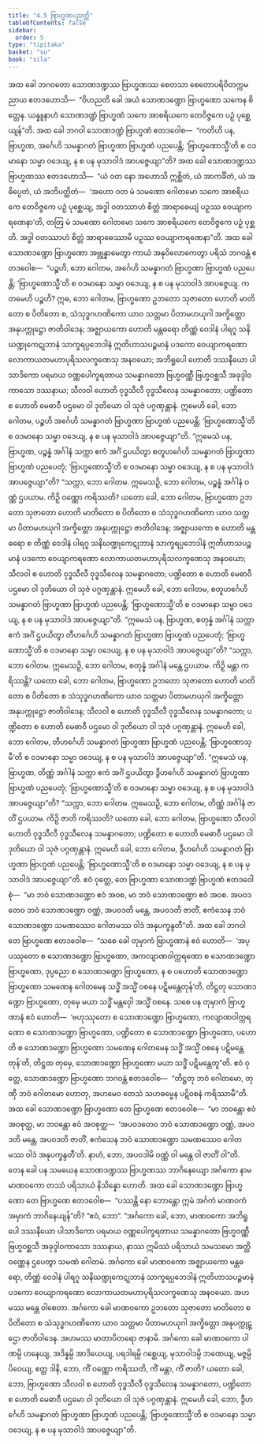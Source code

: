 ```yaml
---
title: "4.5 ဗြာဟ္မဏပညတ္တိ"
tableOfContents: false
sidebar:
  order: 5
type: "tipitaka"
basket: "su"
book: "sila"
---
```



<DynamicBreadcrumb />

<Division number="309" book="sila" e="ch" v="6" p="112">

<Paragraph number="476" book="sila">
အထ ခေါ ဘဂဝတော သောဏဒဏ္ဍဿ ဗြာဟ္မဏဿ စေတသာ စေတောပရိဝိတက္ကမညာယ ဧတဒဟောသိ—  “ဝိဟညတိ ခေါ အယံ သောဏဒဏ္ဍော ဗြာဟ္မဏော သကေန စိတ္တေန. ယန္နူနာဟံ သောဏဒဏ္ဍံ ဗြာဟ္မဏံ သကေ အာစရိယကေ တေဝိဇ္ဇကေ ပဉှံ ပုစ္ဆေယျန်”တိ. အထ ခေါ ဘဂဝါ သောဏဒဏ္ဍံ ဗြာဟ္မဏံ ဧတဒဝေါစ—  “ကတိဟိ ပန, ဗြာဟ္မဏ, အင်္ဂေဟိ သမန္နာဂတံ ဗြာဟ္မဏာ ဗြာဟ္မဏံ ပညပေန္တိ; ‘ဗြာဟ္မဏောသ္မီ’တိ စ ဝဒမာနော သမ္မာ ဝဒေယျ, န စ ပန မုသာဝါဒံ အာပဇ္ဇေယျာ”တိ?
</Paragraph>

</Division>
<Division number="310" book="sila" e="ch" v="6" p="113">

<Paragraph number="477" book="sila">
အထ ခေါ သောဏဒဏ္ဍဿ ဗြာဟ္မဏဿ ဧတဒဟောသိ—  “ယံ ဝတ နော အဟောသိ ဣစ္ဆိတံ, ယံ အာကင်္ခိတံ, ယံ အဓိပ္ပေတံ, ယံ အဘိပတ္ထိတံ—  ‘အဟော ဝတ မံ သမဏော ဂေါတမော သကေ အာစရိယကေ တေဝိဇ္ဇကေ ပဉှံ ပုစ္ဆေယျ, အဒ္ဓါ ဝတဿာဟံ စိတ္တံ အာရာဓေယျံ ပဉှဿ ဝေယျာကရဏေနာ’တိ, တတြ မံ သမဏော ဂေါတမော သကေ အာစရိယကေ တေဝိဇ္ဇကေ ပဉှံ ပုစ္ဆတိ. အဒ္ဓါ ဝတဿာဟံ စိတ္တံ အာရာဓေဿာမိ ပဉှဿ ဝေယျာကရဏေနာ”တိ.
</Paragraph>

</Division>
<Division number="311" book="sila" e="ch" v="6" p="113">

<Paragraph number="478" book="sila">
အထ ခေါ သောဏဒဏ္ဍော ဗြာဟ္မဏော အဗ္ဘုန္နာမေတွာ ကာယံ အနုဝိလောကေတွာ ပရိသံ ဘဂဝန္တံ ဧတဒဝေါစ—  “ပဉ္စဟိ, ဘော ဂေါတမ, အင်္ဂေဟိ သမန္နာဂတံ ဗြာဟ္မဏာ ဗြာဟ္မဏံ ပညပေန္တိ; ‘ဗြာဟ္မဏောသ္မီ’တိ စ ဝဒမာနော သမ္မာ ဝဒေယျ, န စ ပန မုသာဝါဒံ အာပဇ္ဇေယျ. ကတမေဟိ ပဉ္စဟိ? ဣဓ, ဘော ဂေါတမ, ဗြာဟ္မဏော ဥဘတော သုဇာတော ဟောတိ မာတိတော စ ပိတိတော စ, သံသုဒ္ဓဂဟဏိကော ယာဝ သတ္တမာ ပိတာမဟယုဂါ အက္ခိတ္တော အနုပက္ကုဋ္ဌော ဇာတိဝါဒေန; အဇ္ဈာယကော ဟောတိ မန္တဓရော တိဏ္ဏံ ဝေဒါနံ ပါရဂူ သနိဃဏ္ဍုကေဋုဘာနံ သာက္ခရပ္ပဘေဒါနံ ဣတိဟာသပဉ္စမာနံ ပဒကော ဝေယျာကရဏော လောကာယတမဟာပုရိသလက္ခဏေသု အနဝယော; အဘိရူပေါ ဟောတိ ဒဿနီယော ပါသာဒိကော ပရမာယ ဝဏ္ဏပေါက္ခရတာယ သမန္နာဂတော ဗြဟ္မဝဏ္ဏီ ဗြဟ္မဝစ္ဆသီ အခုဒ္ဒါဝကာသော ဒဿနာယ; သီလဝါ ဟောတိ ဝုဒ္ဓသီလီ ဝုဒ္ဓသီလေန သမန္နာဂတော; ပဏ္ဍိတော စ ဟောတိ မေဓာဝီ ပဌမော ဝါ ဒုတိယော ဝါ သုဇံ ပဂ္ဂဏှန္တာနံ. ဣမေဟိ ခေါ, ဘော ဂေါတမ, ပဉ္စဟိ အင်္ဂေဟိ သမန္နာဂတံ ဗြာဟ္မဏာ ဗြာဟ္မဏံ ပညပေန္တိ; ‘ဗြာဟ္မဏောသ္မီ’တိ စ ဝဒမာနော သမ္မာ ဝဒေယျ, န စ ပန မုသာဝါဒံ အာပဇ္ဇေယျာ”တိ.
</Paragraph>

<Paragraph number="479" book="sila">
“ဣမေသံ ပန, ဗြာဟ္မဏ, ပဉ္စန္နံ အင်္ဂါနံ သက္ကာ ဧကံ အင်္ဂံ ဌပယိတွာ စတူဟင်္ဂေဟိ သမန္နာဂတံ ဗြာဟ္မဏာ ဗြာဟ္မဏံ ပညပေတုံ; ‘ဗြာဟ္မဏောသ္မီ’တိ စ ဝဒမာနော သမ္မာ ဝဒေယျ, န စ ပန မုသာဝါဒံ အာပဇ္ဇေယျာ”တိ? “သက္ကာ, ဘော ဂေါတမ. ဣမေသဉှိ, ဘော ဂေါတမ, ပဉ္စန္နံ အင်္ဂါနံ ဝဏ္ဏံ ဌပယာမ. ကိဉှိ ဝဏ္ဏော ကရိဿတိ? ယတော ခေါ, ဘော ဂေါတမ, ဗြာဟ္မဏော ဥဘတော သုဇာတော ဟောတိ မာတိတော စ ပိတိတော စ သံသုဒ္ဓဂဟဏိကော ယာဝ သတ္တမာ ပိတာမဟယုဂါ အက္ခိတ္တော အနုပက္ကုဋ္ဌော ဇာတိဝါဒေန; အဇ္ဈာယကော စ ဟောတိ မန္တဓရော စ တိဏ္ဏံ ဝေဒါနံ ပါရဂူ သနိဃဏ္ဍုကေဋုဘာနံ သာက္ခရပ္ပဘေဒါနံ ဣတိဟာသပဉ္စမာနံ ပဒကော ဝေယျာကရဏော လောကာယတမဟာပုရိသလက္ခဏေသု အနဝယော; သီလဝါ စ ဟောတိ ဝုဒ္ဓသီလီ ဝုဒ္ဓသီလေန သမန္နာဂတော; ပဏ္ဍိတော စ ဟောတိ မေဓာဝီ ပဌမော ဝါ ဒုတိယော ဝါ သုဇံ ပဂ္ဂဏှန္တာနံ. ဣမေဟိ ခေါ, ဘော ဂေါတမ, စတူဟင်္ဂေဟိ သမန္နာဂတံ ဗြာဟ္မဏာ ဗြာဟ္မဏံ ပညပေန္တိ; ‘ဗြာဟ္မဏောသ္မီ’တိ စ ဝဒမာနော သမ္မာ ဝဒေယျ, န စ ပန မုသာဝါဒံ အာပဇ္ဇေယျာ”တိ.
</Paragraph>

</Division>
<Division number="312" book="sila" e="ch" v="6" p="114">

<Paragraph number="480" book="sila">
“ဣမေသံ ပန, ဗြာဟ္မဏ, စတုန္နံ အင်္ဂါနံ သက္ကာ ဧကံ အင်္ဂံ ဌပယိတွာ တီဟင်္ဂေဟိ သမန္နာဂတံ ဗြာဟ္မဏာ ဗြာဟ္မဏံ ပညပေတုံ; ‘ဗြာဟ္မဏောသ္မီ’တိ စ ဝဒမာနော သမ္မာ ဝဒေယျ, န စ ပန မုသာဝါဒံ အာပဇ္ဇေယျာ”တိ? “သက္ကာ, ဘော ဂေါတမ. ဣမေသဉှိ, ဘော ဂေါတမ, စတုန္နံ အင်္ဂါနံ မန္တေ ဌပယာမ. ကိဉှိ မန္တာ ကရိဿန္တိ? ယတော ခေါ, ဘော ဂေါတမ, ဗြာဟ္မဏော ဥဘတော သုဇာတော ဟောတိ မာတိတော စ ပိတိတော စ သံသုဒ္ဓဂဟဏိကော ယာဝ သတ္တမာ ပိတာမဟယုဂါ အက္ခိတ္တော အနုပက္ကုဋ္ဌော ဇာတိဝါဒေန; သီလဝါ စ ဟောတိ ဝုဒ္ဓသီလီ ဝုဒ္ဓသီလေန သမန္နာဂတော; ပဏ္ဍိတော စ ဟောတိ မေဓာဝီ ပဌမော ဝါ ဒုတိယော ဝါ သုဇံ ပဂ္ဂဏှန္တာနံ. ဣမေဟိ ခေါ, ဘော ဂေါတမ, တီဟင်္ဂေဟိ သမန္နာဂတံ ဗြာဟ္မဏာ ဗြာဟ္မဏံ ပညပေန္တိ; ‘ဗြာဟ္မဏောသ္မီ’တိ စ ဝဒမာနော သမ္မာ ဝဒေယျ, န စ ပန မုသာဝါဒံ အာပဇ္ဇေယျာ”တိ.
</Paragraph>

<Paragraph number="481" book="sila">
“ဣမေသံ ပန, ဗြာဟ္မဏ, တိဏ္ဏံ အင်္ဂါနံ သက္ကာ ဧကံ အင်္ဂံ ဌပယိတွာ ဒွီဟင်္ဂေဟိ သမန္နာဂတံ ဗြာဟ္မဏာ ဗြာဟ္မဏံ ပညပေတုံ; ‘ဗြာဟ္မဏောသ္မီ’တိ စ ဝဒမာနော သမ္မာ ဝဒေယျ, န စ ပန မုသာဝါဒံ အာပဇ္ဇေယျာ”တိ? “သက္ကာ, ဘော ဂေါတမ. ဣမေသဉှိ, ဘော ဂေါတမ, တိဏ္ဏံ အင်္ဂါနံ ဇာတိံ ဌပယာမ. ကိဉှိ ဇာတိ ကရိဿတိ? ယတော ခေါ, ဘော ဂေါတမ, ဗြာဟ္မဏော သီလဝါ ဟောတိ ဝုဒ္ဓသီလီ ဝုဒ္ဓသီလေန သမန္နာဂတော; ပဏ္ဍိတော စ ဟောတိ မေဓာဝီ ပဌမော ဝါ ဒုတိယော ဝါ သုဇံ ပဂ္ဂဏှန္တာနံ. ဣမေဟိ ခေါ, ဘော ဂေါတမ, ဒွီဟင်္ဂေဟိ သမန္နာဂတံ ဗြာဟ္မဏာ ဗြာဟ္မဏံ ပညပေန္တိ; ‘ဗြာဟ္မဏောသ္မီ’တိ စ ဝဒမာနော သမ္မာ ဝဒေယျ, န စ ပန မုသာဝါဒံ အာပဇ္ဇေယျာ”တိ.
</Paragraph>

</Division>
<Division number="313" book="sila" e="ch" v="6" p="115">

<Paragraph number="482" book="sila">
ဧဝံ ဝုတ္တေ, တေ ဗြာဟ္မဏာ သောဏဒဏ္ဍံ ဗြာဟ္မဏံ ဧတဒဝေါစုံ—  “မာ ဘဝံ သောဏဒဏ္ဍော ဧဝံ အဝစ, မာ ဘဝံ သောဏဒဏ္ဍော ဧဝံ အဝစ. အပဝဒတေဝ ဘဝံ သောဏဒဏ္ဍော ဝဏ္ဏံ, အပဝဒတိ မန္တေ, အပဝဒတိ ဇာတိံ, ဧကံသေန ဘဝံ သောဏဒဏ္ဍော သမဏဿေဝ ဂေါတမဿ ဝါဒံ အနုပက္ခန္ဒတီ”တိ.
</Paragraph>

</Division>
<Division number="314" book="sila" e="ch" v="6" p="115">

<Paragraph number="483" book="sila">
အထ ခေါ ဘဂဝါ တေ ဗြာဟ္မဏေ ဧတဒဝေါစ—  “သစေ ခေါ တုမှာကံ ဗြာဟ္မဏာနံ ဧဝံ ဟောတိ—  ‘အပ္ပဿုတော စ သောဏဒဏ္ဍော ဗြာဟ္မဏော, အကလျာဏဝါက္ကရဏော စ သောဏဒဏ္ဍော ဗြာဟ္မဏော, ဒုပ္ပညော စ သောဏဒဏ္ဍော ဗြာဟ္မဏော, န စ ပဟောတိ သောဏဒဏ္ဍော ဗြာဟ္မဏော သမဏေန ဂေါတမေန သဒ္ဓိံ အသ္မိံ ဝစနေ ပဋိမန္တေတုန်’တိ, တိဋ္ဌတု သောဏဒဏ္ဍော ဗြာဟ္မဏော, တုမှေ မယာ သဒ္ဓိံ မန္တဝှေါ အသ္မိံ ဝစနေ. သစေ ပန တုမှာကံ ဗြာဟ္မဏာနံ ဧဝံ ဟောတိ—  ‘ဗဟုဿုတော စ သောဏဒဏ္ဍော ဗြာဟ္မဏော, ကလျာဏဝါက္ကရဏော စ သောဏဒဏ္ဍော ဗြာဟ္မဏော, ပဏ္ဍိတော စ သောဏဒဏ္ဍော ဗြာဟ္မဏော, ပဟောတိ စ သောဏဒဏ္ဍော ဗြာဟ္မဏော သမဏေန ဂေါတမေန သဒ္ဓိံ အသ္မိံ ဝစနေ ပဋိမန္တေတုန်’တိ, တိဋ္ဌထ တုမှေ, သောဏဒဏ္ဍော ဗြာဟ္မဏော မယာ သဒ္ဓိံ ပဋိမန္တေတူ”တိ.
</Paragraph>

</Division>
<Division number="315" book="sila" e="ch" v="6" p="115">

<Paragraph number="484" book="sila">
ဧဝံ ဝုတ္တေ, သောဏဒဏ္ဍော ဗြာဟ္မဏော ဘဂဝန္တံ ဧတဒဝေါစ—  “တိဋ္ဌတု ဘဝံ ဂေါတမော, တုဏှီ ဘဝံ ဂေါတမော ဟောတု, အဟမေဝ တေသံ သဟဓမ္မေန ပဋိဝစနံ ကရိဿာမီ”တိ. အထ ခေါ သောဏဒဏ္ဍော ဗြာဟ္မဏော တေ ဗြာဟ္မဏေ ဧတဒဝေါစ—  “မာ ဘဝန္တော ဧဝံ အဝစုတ္ထ, မာ ဘဝန္တော ဧဝံ အဝစုတ္ထ—  ‘အပဝဒတေဝ ဘဝံ သောဏဒဏ္ဍော ဝဏ္ဏံ, အပဝဒတိ မန္တေ, အပဝဒတိ ဇာတိံ, ဧကံသေန ဘဝံ သောဏဒဏ္ဍော သမဏဿေဝ ဂေါတမဿ ဝါဒံ အနုပက္ခန္ဒတီ’တိ. နာဟံ, ဘော, အပဝဒါမိ ဝဏ္ဏံ ဝါ မန္တေ ဝါ ဇာတိံ ဝါ”တိ.
</Paragraph>

</Division>
<Division number="316" book="sila" e="ch" v="6" p="116">

<Paragraph number="485" book="sila">
တေန ခေါ ပန သမယေန သောဏဒဏ္ဍဿ ဗြာဟ္မဏဿ ဘာဂိနေယျော အင်္ဂကော နာမ မာဏဝကော တဿံ ပရိသာယံ နိသိန္နော ဟောတိ. အထ ခေါ သောဏဒဏ္ဍော ဗြာဟ္မဏော တေ ဗြာဟ္မဏေ ဧတဒဝေါစ—  “ပဿန္တိ နော ဘောန္တော ဣမံ အင်္ဂကံ မာဏဝကံ အမှာကံ ဘာဂိနေယျန်”တိ? “ဧဝံ, ဘော”. “အင်္ဂကော ခေါ, ဘော, မာဏဝကော အဘိရူပေါ ဒဿနီယော ပါသာဒိကော ပရမာယ ဝဏ္ဏပေါက္ခရတာယ သမန္နာဂတော ဗြဟ္မဝဏ္ဏီ ဗြဟ္မဝစ္ဆသီ အခုဒ္ဒါဝကာသော ဒဿနာယ, နာဿ ဣမိဿံ ပရိသာယံ သမသမော အတ္ထိ ဝဏ္ဏေန ဌပေတွာ သမဏံ ဂေါတမံ. အင်္ဂကော ခေါ မာဏဝကော အဇ္ဈာယကော မန္တဓရော, တိဏ္ဏံ ဝေဒါနံ ပါရဂူ သနိဃဏ္ဍုကေဋုဘာနံ သာက္ခရပ္ပဘေဒါနံ ဣတိဟာသပဉ္စမာနံ ပဒကော ဝေယျာကရဏော လောကာယတမဟာပုရိသလက္ခဏေသု အနဝယော. အဟမဿ မန္တေ ဝါစေတာ. အင်္ဂကော ခေါ မာဏဝကော ဥဘတော သုဇာတော မာတိတော စ ပိတိတော စ သံသုဒ္ဓဂဟဏိကော ယာဝ သတ္တမာ ပိတာမဟယုဂါ အက္ခိတ္တော အနုပက္ကုဋ္ဌော ဇာတိဝါဒေန. အဟမဿ မာတာပိတရော ဇာနာမိ. အင်္ဂကော ခေါ မာဏဝကော ပါဏမ္ပိ ဟနေယျ, အဒိန္နမ္ပိ အာဒိယေယျ, ပရဒါရမ္ပိ ဂစ္ဆေယျ, မုသာဝါဒမ္ပိ ဘဏေယျ, မဇ္ဇမ္ပိ ပိဝေယျ, ဧတ္ထ ဒါနိ, ဘော, ကိံ ဝဏ္ဏော ကရိဿတိ, ကိံ မန္တာ, ကိံ ဇာတိ? ယတော ခေါ, ဘော, ဗြာဟ္မဏော သီလဝါ စ ဟောတိ ဝုဒ္ဓသီလီ ဝုဒ္ဓသီလေန သမန္နာဂတော, ပဏ္ဍိတော စ ဟောတိ မေဓာဝီ ပဌမော ဝါ ဒုတိယော ဝါ သုဇံ ပဂ္ဂဏှန္တာနံ. ဣမေဟိ ခေါ, ဘော, ဒွီဟင်္ဂေဟိ သမန္နာဂတံ ဗြာဟ္မဏာ ဗြာဟ္မဏံ ပညပေန္တိ; ‘ဗြာဟ္မဏောသ္မီ’တိ စ ဝဒမာနော သမ္မာ ဝဒေယျ, န စ ပန မုသာဝါဒံ အာပဇ္ဇေယျာ”တိ.
</Paragraph>
</Division>